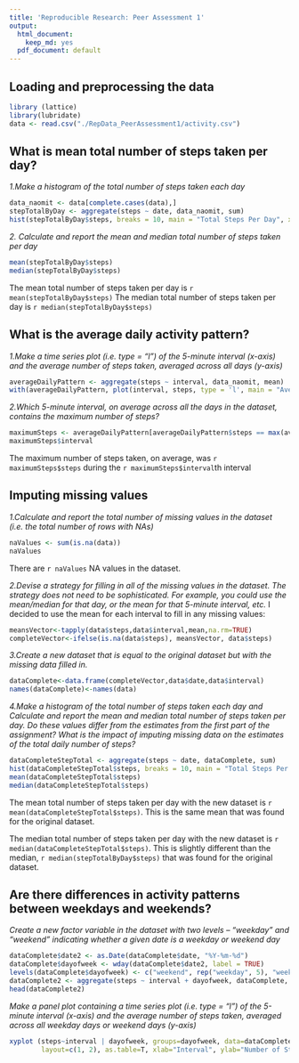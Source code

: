 ```yaml
---
title: 'Reproducible Research: Peer Assessment 1'
output:
  html_document:
    keep_md: yes
  pdf_document: default
---
```


## Loading and preprocessing the data
```r
library (lattice)
library(lubridate)
data <- read.csv("./RepData_PeerAssessment1/activity.csv")
```


## What is mean total number of steps taken per day?
*1.Make a histogram of the total number of steps taken each day*
```r
data_naomit <- data[complete.cases(data),]
stepTotalByDay <- aggregate(steps ~ date, data_naomit, sum)
hist(stepTotalByDay$steps, breaks = 10, main = "Total Steps Per Day", xlab = "Steps")
```


*2. Calculate and report the mean and median total number of steps taken per day*
```r
mean(stepTotalByDay$steps)
median(stepTotalByDay$steps)
```
The mean total number of steps taken per day is `r mean(stepTotalByDay$steps)`
The median total number of steps taken per day is `r median(stepTotalByDay$steps)`

## What is the average daily activity pattern?
*1.Make a time series plot (i.e. type = "l") of the 5-minute interval (x-axis)* 
*and the average number of steps taken, averaged across all days (y-axis)*
```r
averageDailyPattern <- aggregate(steps ~ interval, data_naomit, mean)
with(averageDailyPattern, plot(interval, steps, type = 'l', main = "Average Steps Per Interval"))
```


*2.Which 5-minute interval, on average across all the days in the dataset, contains the maximum number of steps?*
```r
maximumSteps <- averageDailyPattern[averageDailyPattern$steps == max(averageDailyPattern$steps), ]
maximumSteps$interval
```
The maximum number of steps taken, on average, was `r maximumSteps$steps` during the `r maximumSteps$interval`th interval

## Imputing missing values
*1.Calculate and report the total number of missing values in the dataset (i.e. the total number of rows with NAs)*
```r
naValues <- sum(is.na(data))
naValues  
```
There are `r naValues` NA values in the dataset.  

*2.Devise a strategy for filling in all of the missing values in the dataset. The strategy does not need to be* 
*sophisticated. For example, you could use the mean/median for that day, or the mean for that 5-minute interval, etc.*
I decided to use the mean for each interval to fill in any missing values:
```r
meansVector<-tapply(data$steps,data$interval,mean,na.rm=TRUE) 
completeVector<-ifelse(is.na(data$steps), meansVector, data$steps) 
```


*3.Create a new dataset that is equal to the original dataset but with the missing data filled in.*
```r
dataComplete<-data.frame(completeVector,data$date,data$interval) 
names(dataComplete)<-names(data) 
```

*4.Make a histogram of the total number of steps taken each day and Calculate and report the mean and median total number*
*of steps taken per day. Do these values differ from the estimates from the first part of the assignment? What is the*
*impact of imputing missing data on the estimates of the total daily number of steps?*
```r
dataCompleteStepTotal <- aggregate(steps ~ date, dataComplete, sum)
hist(dataCompleteStepTotal$steps, breaks = 10, main = "Total Steps Per Day", xlab= "Steps")
mean(dataCompleteStepTotal$steps)
median(dataCompleteStepTotal$steps)
```
The mean total number of steps taken per day with the new dataset is `r mean(dataCompleteStepTotal$steps)`. This is the same mean
that was found for the original dataset.

The median total number of steps taken per day with the new dataset is `r median(dataCompleteStepTotal$steps)`. This is slightly different than the median, `r median(stepTotalByDay$steps)` that was found for the original dataset.

## Are there differences in activity patterns between weekdays and weekends?
*Create a new factor variable in the dataset with two levels -- "weekday" and "weekend" indicating whether a given* 
*date is a weekday or weekend day*
```r
dataComplete$date2 <- as.Date(dataComplete$date, "%Y-%m-%d")
dataComplete$dayofweek <- wday(dataComplete$date2, label = TRUE)
levels(dataComplete$dayofweek) <- c("weekend", rep("weekday", 5), "weekend")
dataComplete2 <- aggregate(steps ~ interval + dayofweek, dataComplete, mean)
head(dataComplete2)
```


*Make a panel plot containing a time series plot (i.e. type = "l") of the 5-minute interval (x-axis) and the average* 
*number of steps taken, averaged across all weekday days or weekend days (y-axis)* 
```r
xyplot (steps~interval | dayofweek, groups=dayofweek, data=dataComplete2, type="l",
        layout=c(1, 2), as.table=T, xlab="Interval", ylab="Number of Steps", main = "Average Steps Per Interval")
```


